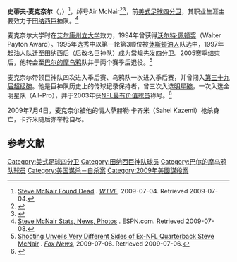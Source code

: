 {{Infobox NFL player
|name=史蒂夫·麦克奈尔
|image=Steve McNair 2007-08-10.jpg
|image_size=200
|alt=
|caption=
|currentnumber=9
|currentpositionplain=[[四分卫|四分卫]]
|birth_date={{Birth date|1973|2|14}}
|birth_place=[[密西西比州|密西西比州]][[芒特奥利夫|芒特奥利夫]]（Mount Olive）
|death_date={{death date and age|2009|7|4|1973|2|14}}
|death_place=[[田纳西州|田纳西州]][[纳什维尔|纳什维尔]]
|college=[[艾尔康州立大学|艾尔康州立大学]]
|draftyear=1995年
|draftround=1
|draftpick=3
|debutyear=1995年
|debutteam=休斯顿油人
|finalteam=巴尔的摩乌鸦
|finalyear=2007年
|pastteams=<nowiki></nowiki>
* [[田纳西巨神|休斯顿油人/田纳西油人/田纳西巨神]]（1995－2005）
* [[巴尔的摩乌鸦|巴尔的摩乌鸦]]（2006－2007）
|highlights=<nowiki></nowiki>
* 1次美聯冠軍（1999）
* 1次年度[[美联社NFL最有价值球员|美联社NFL最有价值球员]]（2003）
* 3次入选[[職業盃|職業盃]]（2000、2003、2005）
* 1次入选全明星第二队（2003）
* 1次NFL四分衛評比首位（2003）
* 1次年度華特·培頓獎（Walter Payton Award）（1994）
* 1次入选海斯曼獎決勝票選（Heisman Trophy）（1994）
* 入選泰坦/油人榮譽堂
* 田納西泰坦隊9號退役
|statseason=2007
|statlabel1=传球次数
|statvalue1=4,544
|statlabel2=传球完成
|statvalue2=2,733
|statlabel3=传球完成率
|statvalue3=60.1
|statlabel4=[[达阵_(美式足球)|达阵]]-[[拦截|拦截]]
|statvalue4=174-119
|statlabel5=传球码数
|statvalue5=31,304
|statlabel6=[[四分卫评分|四分卫评分]]
|statvalue6=82.8
|statlabel7=衝鋒码数
|statvalue7=3,590
|statlabel8=持球達陣
|statvalue8=37
|nfl=MCN033803
}}
'''史蒂夫·麦克奈尔'''（{{lang-en|Steve McNair}}，{{bd|1973年|2月14日|2009年|7月4日}}）<ref name="News5">[http://www.newschannel5.com/Global/story.asp?S=10643962 Steve McNair Found Dead] {{Wayback|url=http://www.newschannel5.com/Global/story.asp?S=10643962 |date=20090706051039 }}. ''[[WTVF|WTVF]]'', 2009-07-04. Retrieved 2009-07-04.</ref>，绰号Air McNair<ref>{{cite web |url=http://www.sportingnews.com/college-football/article/2009-07-04/remembering-air-mcnair |title=Remembering "Air McNair" - NCAA Football |publisher=Sporting News |date= |accessdate=2010-11-20 |archive-date=2009-09-05 |archive-url=https://web.archive.org/web/20090905001354/http://www.sportingnews.com/college-football/article/2009-07-04/remembering-air-mcnair |dead-url=no }}</ref><ref>{{cite news | url=http://www.cbsnews.com/2300-500151_162-5133395.html | work=CBS News | title=Remembering Air McNair | accessdate=2012-02-08 | archive-date=2012-11-03 | archive-url=https://web.archive.org/web/20121103010246/http://www.cbsnews.com/2300-500151_162-5133395.html | dead-url=no }}</ref>，前[[美式足球|美式足球]][[四分卫|四分卫]]，其职业生涯主要效力于[[田纳西巨神|田纳西巨神]]队。<ref>[http://sports.espn.go.com/nfl/players/stats?playerId=733 Steve McNair Stats, News, Photos] {{Wayback|url=http://sports.espn.go.com/nfl/players/stats?playerId=733 |date=20090708030547 }}. ESPN.com. Retrieved 2009-07-08.</ref>

麦克奈尔大学时在[[艾尔康州立大学|艾尔康州立大学]]效力，1994年曾获得[[沃尔特·佩顿奖|沃尔特·佩顿奖]]（Walter Payton Award）。1995年选秀中以第一轮第3顺位被[[休斯顿油人|休斯顿油人]]队选中，1997年起油人队迁至田纳西后（后改名巨神队）成为常规先发四分卫。2005赛季结束后，他转会至[[巴尔的摩乌鸦|巴尔的摩乌鸦]]队并于两个赛季后退役。<ref name="fox 07.06.09">[http://www.foxnews.com/story/0,2933,530180,00.html?loomia_ow=t0:s0:a16:g2:r1:c0.190072:b26221114:z0 Shooting Unveils Very Different Sides of Ex-NFL Quarterback Steve McNair] {{Wayback|url=http://www.foxnews.com/story/0,2933,530180,00.html?loomia_ow=t0:s0:a16:g2:r1:c0.190072:b26221114:z0 |date=20121026074955 }}. ''[[Fox_News|Fox News]]'', 2009-07-06. Retrieved 2009-07-06.</ref>

麦克奈尔带领巨神队四次进入季后赛、乌鸦队一次进入季后赛，并曾闯入[[第三十九届超级碗|第三十九届超级碗]]。他是巨神队历史上的传球纪录保持者，曾三次入选[[明星碗|明星碗]]，一次入选全明星队（All-Pro），并于2003年获[[NFL最有价值球员|NFL最有价值球员]]称号。<ref>{{Cite web |url=http://www.nfl.com/news/story?id=09000d5d81124656&template=without-video-with-comments&confirm=true |title=McNair helped bring stability and success to vagabond franchise |accessdate=2012-02-08 |archive-date=2012-11-06 |archive-url=https://web.archive.org/web/20121106004010/http://www.nfl.com/news/story?id=09000d5d81124656&template=without-video-with-comments&confirm=true |dead-url=no }}</ref>

2009年7月4日，麦克奈尔被他的情人萨赫勒·卡齐米（Sahel Kazemi）枪杀身亡，卡齐米随后亦举枪自尽。

== 参考文献 ==
{{reflist}}

{{Authority control}}
{{DEFAULTSORT:McNair, Steve}}
[[Category:美式足球四分卫|Category:美式足球四分卫]]
[[Category:田纳西巨神队球员|Category:田纳西巨神队球员]]
[[Category:巴尔的摩乌鸦队球员|Category:巴尔的摩乌鸦队球员]]
[[Category:美国谋杀－自杀案|Category:美国谋杀－自杀案]]
[[Category:2009年美國謀殺案|Category:2009年美國謀殺案]]